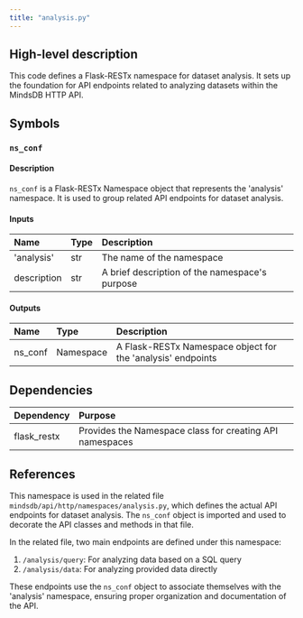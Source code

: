 ```yaml
---
title: "analysis.py"
---
```


## High-level description
This code defines a Flask-RESTx namespace for dataset analysis. It sets up the foundation for API endpoints related to analyzing datasets within the MindsDB HTTP API.

## Symbols

### `ns_conf`
#### Description
`ns_conf` is a Flask-RESTx Namespace object that represents the 'analysis' namespace. It is used to group related API endpoints for dataset analysis.

#### Inputs
| Name | Type | Description |
|:-----|:-----|:------------|
| 'analysis' | str | The name of the namespace |
| description | str | A brief description of the namespace's purpose |

#### Outputs
| Name | Type | Description |
|:-----|:-----|:------------|
| ns_conf | Namespace | A Flask-RESTx Namespace object for the 'analysis' endpoints |

## Dependencies
| Dependency | Purpose |
|:-----------|:--------|
| flask_restx | Provides the Namespace class for creating API namespaces |

## References
This namespace is used in the related file `mindsdb/api/http/namespaces/analysis.py`, which defines the actual API endpoints for dataset analysis. The `ns_conf` object is imported and used to decorate the API classes and methods in that file.

In the related file, two main endpoints are defined under this namespace:
1. `/analysis/query`: For analyzing data based on a SQL query
2. `/analysis/data`: For analyzing provided data directly

These endpoints use the `ns_conf` object to associate themselves with the 'analysis' namespace, ensuring proper organization and documentation of the API.